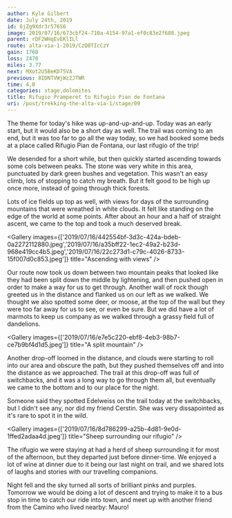 ```yaml
---
author: Kyle Gilbert
date: July 24th, 2019
id: 6jZg9Xdr3r576S6
image: 2019/07/16/673cbf24-710a-4154-97a1-ef0c83e2f688.jpeg
parent: rDF2WHqEvEKlILl
route: alta-via-1-2019/CzQ0TIcCzY
gain: 1768
loss: 2470
miles: 3.77
next: MXot2U5BeKD75VA
previous: 8IDNTVWjWz2JTWR
time: 4,0
categories: stage,dolomites
title: Rifugio Pramperet to Rifugio Pian de Fontana
uri: /post/trekking-the-alta-via-1/stage/09
---
```


<Stats />

<Route />

The theme for today's hike was up-and-up-and-up. Today was an early start, but
it would also be a short day as well. The trail was coming to an end, but it
was too far to go all the way today, so we had booked some beds at a place
called Rifugio Pian de Fontana, our last rifugio of the trip!

We desended for a short while, but then quickly started ascending towards some
cols between peaks. The stone was very white in this area, punctuated by dark
green bushes and vegetation. This wasn't an easy climb, lots of stopping to
catch my breath. But it felt good to be high up once more, instead of going
through thick forests.

Lots of ice fields up top as well, with views for days of the surrounding
mountains that were wreathed in white clouds. It felt like standing on the
edge of the world at some points. After about an hour and a half of straight
ascent, we came to the top and took a much deserved break.

<Gallery images={['2019/07/16/442554bf-3d3c-424a-bdeb-0a2272112880.jpeg','2019/07/16/a35bff22-1ec2-49a2-b23d-968e419cc4b5.jpeg','2019/07/16/22c273d1-c79c-4026-8733-15f007d0c853.jpeg']} title="Ascending with views" />

Our route now took us down between two mountain peaks that looked like they had
been split down the middle by lightening, and then pushed open in order to make
a way for us to get through. Another wall of rock though greeted us in the
distance and flanked us on our left as we walked. We thought we also spotted
some deer, or moose, at the top of the wall but they were too far away for us
to see, or even be sure. But we did have a lot of marmots to keep us company as
we walked through a grassy field full of dandelions.

<Gallery images={['2019/07/16/e7e5c220-ebf8-4eb3-98b7-ce7b9bf4d1d5.jpeg']} title="A split mountain" />

Another drop-off loomed in the distance, and clouds were starting to roll into
our area and obscure the path, but they pushed themselves off and into the
distance as we approached. The trail at this drop-off was full of switchbacks,
and it was a long way to go through them all, but eventually we came to the
bottom and to our place for the night.

Someone said they spotted Edelweiss on the trail today at the switchbacks, but
I didn't see any, nor did my friend Cerstin. She was very dissapointed as it's
rare to spot it in the wild.

<Gallery images={['2019/07/16/8d786299-a25b-4d81-9e0d-1ffed2adaa4d.jpeg']} title="Sheep surrounding our rifugio" />

The rifugio we were staying at had a herd of sheep surrounding it for most of
the afternoon, but they departed just before dinner-time. We enjoyed a lot of
wine at dinner due to it being our last night on trail, and we shared lots of
laughs and stories with our travelling companions.

Night fell and the sky turned all sorts of brilliant pinks and purples. Tomorrow
we would be doing a lot of descent and trying to make it to a bus stop in time
to catch our ride into town, and meet up with another friend from the Camino
who lived nearby: Mauro!

